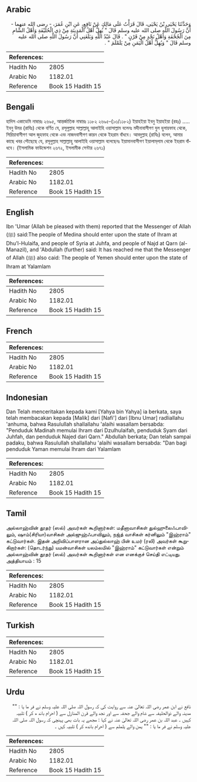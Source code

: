 ## Arabic


<div dir="rtl" lang="ar" style={{fontSize:'larger',backgroundColor:'#f8f9fa',padding:20}}>
وَحَدَّثَنَا يَحْيَى بْنُ يَحْيَى، قَالَ قَرَأْتُ عَلَى مَالِكٍ عَنْ نَافِعٍ، عَنِ ابْنِ عُمَرَ، - رضى الله عنهما - أَنَّ رَسُولَ اللَّهِ صلى الله عليه وسلم قَالَ ‏"‏ يُهِلُّ أَهْلُ الْمَدِينَةِ مِنْ ذِي الْحُلَيْفَةِ وَأَهْلُ الشَّامِ مِنَ الْجُحْفَةِ وَأَهْلُ نَجْدٍ مِنْ قَرْنٍ ‏"‏ ‏.‏ قَالَ عَبْدُ اللَّهِ وَبَلَغَنِي أَنَّ رَسُولَ اللَّهِ صلى الله عليه وسلم قَالَ ‏"‏ وَيُهِلُّ أَهْلُ الْيَمَنِ مِنْ يَلَمْلَمَ ‏"‏ ‏.‏
</div>
<div style={{backgroundColor:'#f8f9fa',padding:20, marginBottom: 10}}><table> <thead> <tr> <th>References:</th> <th></th> </tr> </thead> <tbody><tr><td>Hadith No</td><td>2805</td></tr><tr><td>Arabic No</td><td>1182.01</td></tr><tr><td>Reference</td><td>Book 15 Hadith 15</td></tr></tbody></table></div>

## Bengali


<div dir="ltr" lang="bn" style={{fontSize:'larger',backgroundColor:'#f8f9fa',padding:20}}>
হাদিস একাডেমি নাম্বারঃ ২৬৯৫, আন্তর্জাতিক নাম্বারঃ ১১৮২ ২৬৯৫-(১৩/১১৮২) ইয়াহইয়া ইবনু ইয়াহইয়া (রহঃ) ..... ইবনু উমর (রাযিঃ) থেকে বর্ণিত যে, রসূলুল্লাহ সাল্লাল্লাহু আলাইহি ওয়াসাল্লাম বলেনঃ মদীনাবাসীগণ যুল হুলায়ফাহ থেকে, সিরিয়াবাসীগণ আল জুহফাহ থেকে এবং নাজদবাসীগণ কারন থেকে ইহরাম বাঁধবে। আবদুল্লাহ (রাযিঃ) বলেন, আমার কাছে খবর পৌছেছে যে, রসূলুল্লাহ সাল্লাল্লাহু আলাইহি ওয়াসাল্লাম বলেছেনঃ ইয়ামানবাসীগণ ইয়ালাম্‌লাম থেকে ইহরাম বাঁধবে। (ইসলামিক ফাউন্ডেশন ২৬৭২, ইসলামীক সেন্টার ২৬৭১)
</div>
<div style={{backgroundColor:'#f8f9fa',padding:20, marginBottom: 10}}><table> <thead> <tr> <th>References:</th> <th></th> </tr> </thead> <tbody><tr><td>Hadith No</td><td>2805</td></tr><tr><td>Arabic No</td><td>1182.01</td></tr><tr><td>Reference</td><td>Book 15 Hadith 15</td></tr></tbody></table></div>

## English


<div dir="ltr" lang="en" style={{fontSize:'larger',backgroundColor:'#f8f9fa',padding:20}}>
Ibn 'Umar (Allah be pleased with them) reported that the Messenger of Allah (ﷺ) said:The people of Medina should enter upon the state of Ihram at Dhu'l-Hulaifa, and people of Syria at Juhfa, and people of Najd at Qarn (al-Manazil), and 'Abdullah (further) said: It has reached me that the Messenger of Allah (ﷺ) also caid: The people of Yemen should enter upon the state of Ihram at Yalamlam
</div>
<div style={{backgroundColor:'#f8f9fa',padding:20, marginBottom: 10}}><table> <thead> <tr> <th>References:</th> <th></th> </tr> </thead> <tbody><tr><td>Hadith No</td><td>2805</td></tr><tr><td>Arabic No</td><td>1182.01</td></tr><tr><td>Reference</td><td>Book 15 Hadith 15</td></tr></tbody></table></div>

## French


<div dir="ltr" lang="fr" style={{fontSize:'larger',backgroundColor:'#f8f9fa',padding:20}}>

</div>
<div style={{backgroundColor:'#f8f9fa',padding:20, marginBottom: 10}}><table> <thead> <tr> <th>References:</th> <th></th> </tr> </thead> <tbody><tr><td>Hadith No</td><td>2805</td></tr><tr><td>Arabic No</td><td>1182.01</td></tr><tr><td>Reference</td><td>Book 15 Hadith 15</td></tr></tbody></table></div>

## Indonesian


<div dir="ltr" lang="id" style={{fontSize:'larger',backgroundColor:'#f8f9fa',padding:20}}>
Dan Telah menceritakan kepada kami [Yahya bin Yahya] ia berkata, saya telah membacakan kepada [Malik] dari [Nafi'] dari [Ibnu Umar] radliallahu 'anhuma, bahwa Rasulullah shallallahu 'alaihi wasallam bersabda: "Penduduk Madinah memulai Ihram dari Dzulhulaifah, penduduk Syam dari Juhfah, dan penduduk Najed dari Qarn." Abdullah berkata; Dan telah sampai padaku, bahwa Rasulullah shallallahu 'alaihi wasallam bersabda: "Dan bagi penduduk Yaman memulai Ihram dari Yalamlam
</div>
<div style={{backgroundColor:'#f8f9fa',padding:20, marginBottom: 10}}><table> <thead> <tr> <th>References:</th> <th></th> </tr> </thead> <tbody><tr><td>Hadith No</td><td>2805</td></tr><tr><td>Arabic No</td><td>1182.01</td></tr><tr><td>Reference</td><td>Book 15 Hadith 15</td></tr></tbody></table></div>

## Tamil


<div dir="ltr" lang="ta" style={{fontSize:'larger',backgroundColor:'#f8f9fa',padding:20}}>
அல்லாஹ்வின் தூதர் (ஸல்) அவர்கள் கூறினார்கள்: மதீனாவாசிகள் துல்ஹுலைஃபாவிலும், ஷாம்(சிரியா)வாசிகள் அல்ஜுஹ்ஃபாவிலும், நஜ்த் வாசிகள் கர்னிலும் "இஹ்ராம்" கட்டுவார்கள். இதன் அறிவிப்பாளரான அப்துல்லாஹ் பின் உமர் (ரலி) அவர்கள் கூறுகிறார்கள்: (தொடர்ந்து) யமன்வாசிகள் யலம்லமில் "இஹ்ராம்" கட்டுவார்கள் என்றும் அல்லாஹ்வின் தூதர் (ஸல்) அவர்கள் கூறினார்கள் என எனக்குச் செய்தி எட்டியது. அத்தியாயம் : 15
</div>
<div style={{backgroundColor:'#f8f9fa',padding:20, marginBottom: 10}}><table> <thead> <tr> <th>References:</th> <th></th> </tr> </thead> <tbody><tr><td>Hadith No</td><td>2805</td></tr><tr><td>Arabic No</td><td>1182.01</td></tr><tr><td>Reference</td><td>Book 15 Hadith 15</td></tr></tbody></table></div>

## Turkish


<div dir="ltr" lang="tr" style={{fontSize:'larger',backgroundColor:'#f8f9fa',padding:20}}>

</div>
<div style={{backgroundColor:'#f8f9fa',padding:20, marginBottom: 10}}><table> <thead> <tr> <th>References:</th> <th></th> </tr> </thead> <tbody><tr><td>Hadith No</td><td>2805</td></tr><tr><td>Arabic No</td><td>1182.01</td></tr><tr><td>Reference</td><td>Book 15 Hadith 15</td></tr></tbody></table></div>

## Urdu


<div dir="rtl" lang="ur" style={{fontSize:'larger',backgroundColor:'#f8f9fa',padding:20}}>
نافع نے ابن عمر رضی اللہ تعالیٰ عنہ سے روایت کی کہ رسول اللہ صلی اللہ علیہ وسلم نے فر ما یا : "" مدینہ والے ذوالحلیفہ سے شام والے جحفہ سے اور نجد والے قرن المنازل سے ( احرام باند ھ کر ) تلبیہ کہیں ۔ عبد اللہ بن عمر رضی اللہ تعالیٰ عنہ نے کہا : مجھے یہ بات بھی پہنچی کہ رسول اللہ صلی اللہ علیہ وسلم نے فر ما یا : "" یمن والے یلملم سے ( احرام باندھ کر ) تلبیہ کہں ۔
</div>
<div style={{backgroundColor:'#f8f9fa',padding:20, marginBottom: 10}}><table> <thead> <tr> <th>References:</th> <th></th> </tr> </thead> <tbody><tr><td>Hadith No</td><td>2805</td></tr><tr><td>Arabic No</td><td>1182.01</td></tr><tr><td>Reference</td><td>Book 15 Hadith 15</td></tr></tbody></table></div>